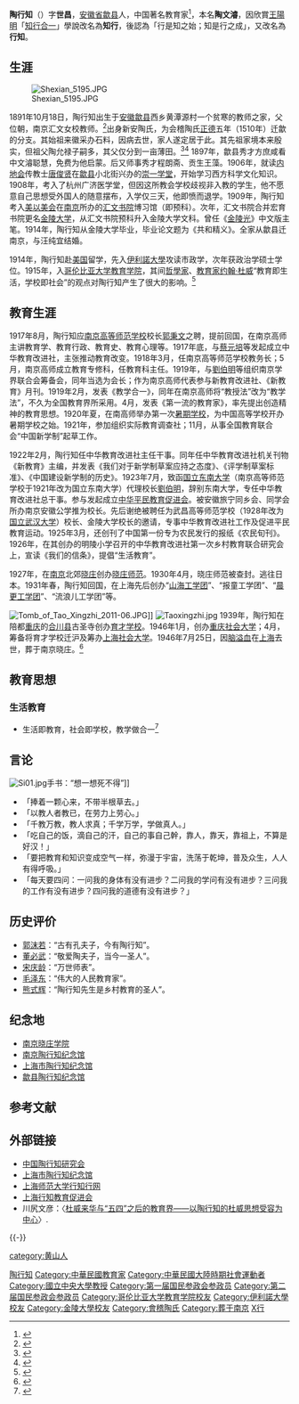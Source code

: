 {{Infobox person
| name = 陶行知
| image = Tao Xing-zhi.jpg
| caption = 陶行知
| image_size  = 180px
| birth_name  = 陶文濬
| birth_date  = {{Birth date|1891|10|18}}
| birth_place = {{QING}}[[安徽|安徽]][[歙县|歙县]]
| death_date  = {{Death date and age|1946|7|25|1891|10|18}}
| death_place = {{ROC-1928}}[[上海|上海]]
| nationality = {{ROC}}
| occupation = [[教育家|教育家]]
}}

'''陶行知'''（{{bd|1891年|10月18日|1946年|7月25日|catIdx=T陶行知|}}）字'''世昌'''，[[安徽省|安徽省]][[歙县|歙县]]人，中国著名教育家<ref>{{Cite book|title=中国近现代人名大辞典|last=李盛平主编|first=|publisher=北京：中国国际广播出版社|year=1989.04|isbn=7-80035-227-7|location=|pages=604}}</ref>，本名'''陶文濬'''，因欣賞[[王守仁|王陽明]]「[[知行合一|知行合一]]」學說改名為'''知行'''，後認為「行是知之始；知是行之成」，又改名為'''行知'''。

== 生涯 ==
[[File:Shexian_5195.JPG|thumb]]

1891年10月18日，陶行知出生于[[安徽|安徽]][[歙县|歙县]]西乡黄潭源村一个贫寒的教师之家，父位朝，南京汇文女校教师。<ref>{{Cite web|title=从阡陌中走出伟人 — 陶行知|url=https://www.sohu.com/a/327017554_621712|accessdate=|author=|date=|format=|publisher=|language=}}</ref>出身新安陶氏，为会稽陶氏[[正德_(明朝)|正德]]五年（1510年）迁歙的分支。其始祖来徽采办石料，因病去世，家人遂定居于此。其先祖家境本来殷实，但祖父陶允禄子嗣多，其父仅分到一亩薄田。<ref>{{Cite web|title=黄潭源新安陶氏族谱考|url=http://gb.oversea.cnki.net/KCMS/detail/detail.aspx?filename=FJTY201304025&dbcode=CJFD&dbname=CJFDTEMP|accessdate=|author=凌文，林文胜|date=|format=|publisher=中国知网|language=}}</ref><ref>{{Cite web|title=陶行知年谱简编|url=http://tyy.njxzc.edu.cn/8b/d3/c4860a35795/page.htm|accessdate=|author=|date=|format=|publisher=|language=}}</ref> 1897年，歙县秀才方庶咸看中文濬聪慧，免费为他启蒙。后又师事秀才程朗斋、贡生王藻。1906年，就读[[内地会|内地会]]传教士[[唐俊贤|唐俊贤]]在[[歙县|歙县]]小北街兴办的[[崇一学堂旧址|崇一学堂]]，开始学习西方科学文化知识。1908年，考入了杭州广济医学堂，但因这所教会学校歧视非入教的学生，他不愿意自己思想受外国人的随意摆布，入学仅三天，他即愤而退学。1909年，陶行知考入[[美以美会|美以美会]]在[[南京|南京]]所办的[[金陵大学|汇文书院]]博习馆（即预科）。次年，汇文书院合并宏育书院更名[[金陵大学|金陵大学]]，从汇文书院预科升入金陵大学文科。曾任《[[金陵光|金陵光]]》中文版主笔。1914年，陶行知从金陵大学毕业，毕业论文题为《共和精义》。全家从歙县迁南京，与汪纯宜结婚。 

1914年，陶行知赴[[美国|美国]]留学，先入[[伊利諾大學|伊利諾大學]]攻读市政学，次年获政治学硕士学位。1915年，入[[哥伦比亚大学教育学院|哥伦比亚大学教育学院]]，其间[[哲學家|哲學家]]、[[教育家|教育家]][[约翰·杜威|约翰·杜威]]“教育即生活，学校即社会”的观点对陶行知产生了很大的影响。<ref>{{cite book |author1=趙焰 |title=《千年徽州夢.老徽州》 |date=2017年6月1日 |publisher=安徽文藝出版社 |isbn=9787539660288 |accessdate=2020-01-12}}</ref>

== 教育生涯 ==

1917年8月，陶行知应[[南京高等师范学校|南京高等师范学校]]校长[[郭秉文|郭秉文]]之聘，提前回国，在南京高师主讲教育学、教育行政、教育史、教育心理等。1917年底，与[[蔡元培|蔡元培]]等发起成立中华教育改进社，主张推动教育改变。1918年3月，任南京高等师范学校教务长；5月，南京高师成立教育专修科，任教育科主任。1919年，与[[刘伯明_(哲学家)|劉伯明]]等组织南京学界联合会筹备会，同年当选为会长；作为南京高师代表参与新教育改进社、《新教育》月刊。1919年2月，发表《教学合一》，同年在南京高师将“教授法”改为“教学法”，不久为全国教育界所采用。4月，发表《第一流的教育家》，率先提出创造精神的教育思想。1920年夏，在南高师举办第一次[[暑期学校|暑期学校]]，为中国高等学校开办暑期学校之始。1921年，参加组织实际教育调查社；11月，从事全国教育联合会“中国新学制”起草工作。

1922年2月，陶行知任中华教育改进社主任干事。同年任中华教育改进社机关刊物《新教育》主编，并发表《我们对于新学制草案应持之态度》、《评学制草案标准》、《中国建设新学制的历史》。1923年7月，致函[[国立东南大学|国立东南大学]]（南京高等师范学校于1921年改为国立东南大学）代理校长[[刘伯明_(哲学家)|劉伯明]]，辞别东南大学，专任中华教育改进社总干事。参与发起成立[[中华平民教育促进会|中华平民教育促进会]]。被安徽旅宁同乡会、同学会所办南京安徽公学推为校长。先后谢绝被聘任为武昌高等师范学校（1928年改为[[国立武汉大学|国立武汉大学]]）校长、金陵大学校长的邀请，专事中华教育改进社工作及促进平民教育运动。1925年3月，还创刊了中国第一份专为农民发行的报纸《农民旬刊》。1926年，在其创办的明陵小学召开的中华教育改进社第一次乡村教育联合研究会上，宣读《我们的信条》，提倡“生活教育”。

1927年，在[[南京|南京]]北郊[[晓庄|晓庄]]创办[[晓庄师范|晓庄师范]]。1930年4月，晓庄师范被查封。逃往日本。1931年春，陶行知回国，在上海先后创办“[[山海工学团|山海工学团]]”、“报童工学团”、“[[晨更工学团|晨更工学团]]”、“流浪儿工学团”等。

[[File:Tomb_of_Tao_Xingzhi_2011-06.JPG|thumb]]]]
[[File:Taoxingzhi.jpg|thumb]]
1939年，陶行知在陪都[[重庆|重庆]]的[[合川县|合川县]]古圣寺创办[[重慶育才中學|育才学校]]。1946年1月，创办[[重庆社会大学|重庆社会大学]]；4月，筹备将育才学校迁沪及筹办[[上海社会大学|上海社会大学]]。1946年7月25日，因[[脑溢血|脑溢血]]在[[上海|上海]]去世，葬于南京晓庄。<ref>{{cite book |author1=迷寂地 |title=《天生的領袖範兒》 |date=2012 |publisher=Hyweb Technology Co. Ltd |accessdate=2020-01-12}}</ref>

== 教育思想 ==
===生活教育===
*生活即教育，社会即学校，教学做合一<ref>{{cite web|url=http://www.cuhk.edu.hk/ics/21c/media/online/9602024.pdf|title=中共開國後第一文化罪案考|author=何平華|publisher=香港中文大學中國文化研究所《二十一世紀》網絡版 2003年2月號 總第11期|date=2003年2月28日|archive-url=https://web.archive.org/web/20200822220227/http://www.cuhk.edu.hk/ics/21c/media/online/9602024.pdf|archive-date=2020|dead-url=no}}</ref>

== 言论 ==
[[File:Si01.jpg|thumb]]手书：“想一想死不得”]]
*「捧着一颗心来，不带半根草去。」
*「以教人者教已，在劳力上劳心。」
*「千教万教，教人求真；千学万学，学做真人。」
*「吃自己的饭，滴自己的汗，自己的事自己幹，靠人，靠天，靠祖上，不算是好汉！」
*「要把教育和知识变成空气一样，弥漫于宇宙，洗荡于乾坤，普及众生，人人有得呼吸。」
*「每天要四问：一问我的身体有没有进步？二问我的学问有没有进步？三问我的工作有没有进步？四问我的道德有没有进步？」

== 历史评价 ==
*[[郭沫若|郭沫若]]：“古有孔夫子，今有陶行知”。
*[[董必武|董必武]]：“敬爱陶夫子，当今一圣人”。
*[[宋庆龄|宋庆龄]]：“万世师表”。
*[[毛泽东|毛泽东]]：“伟大的人民教育家”。
*[[熊式辉|熊式辉]]：“陶行知先生是乡村教育的圣人”。

== 纪念地 ==
*[[南京晓庄学院|南京晓庄学院]]
*[[南京陶行知纪念馆|南京陶行知纪念馆]]
*[[上海市陶行知纪念馆|上海市陶行知纪念馆]]
*[[歙县陶行知纪念馆|歙县陶行知纪念馆]]

== 参考文献 ==
{{Reflist}}

== 外部链接 ==
{{Commons category|Tao Xingzhi}}
{{Wikisource author}}
{{Wikiquote}}
* [http://www.taoxingzhi.org/ 中国陶行知研究会]
* [https://web.archive.org/web/20041130033737/http://www.txzmuseum.org.cn/ 上海市陶行知纪念馆]
* [http://xzx.shnu.edu.cn/ 上海师范大学行知行网]
* [http://www.xingzhi.net 上海行知教育促进会]
* 川尻文彦：〈[http://www.nssd.org/articles/article_read.aspx?id=1001031288 杜威来华与“五四”之后的教育界——以陶行知的杜威思想受容为中心]〉.

{{-}}
{{金陵中学|校友}}
{{Authority control}}

{{DEFAULTSORT:Tao陶}}
[[Category:陶行知|]]
[[Category:中華民國教育家|Category:中華民國教育家]]
[[Category:中華民國大陸時期社會運動者|Category:中華民國大陸時期社會運動者]]
[[Category:國立中央大學教授|Category:國立中央大學教授]]
[[Category:第一届国民参政会参政员|Category:第一届国民参政会参政员]]
[[Category:第二届国民参政会参政员|Category:第二届国民参政会参政员]]
[[Category:哥伦比亚大学教育学院校友|Category:哥伦比亚大学教育学院校友]]
[[Category:伊利諾大學校友|Category:伊利諾大學校友]]
[[Category:金陵大學校友|Category:金陵大學校友]]
[[Category:會稽陶氏|Category:會稽陶氏]]
[[Category:葬于南京|Category:葬于南京]]
[[category:黄山人|category:黄山人]]
[[Category:陶姓|X行]]